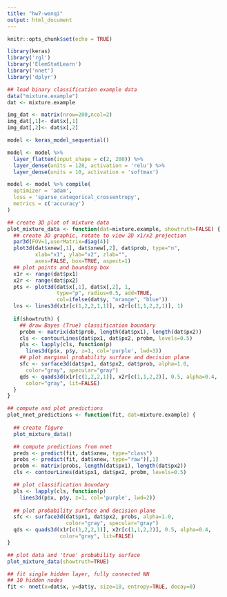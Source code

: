 ```yaml
---
title: "hw7-wenqi"
output: html_document
---
```


```r
knitr::opts_chunk$set(echo = TRUE)
```


```r
library(keras)
library('rgl')
library('ElemStatLearn')
library('nnet')
library('dplyr')

## load binary classification example data
data("mixture.example")
dat <- mixture.example

```

```r
img_dat <- matrix(nrow=200,ncol=2)
img_dat[,1]<- dat$x[,1]
img_dat[,2]<- dat$x[,2]
```


```r
model <- keras_model_sequential()

model <- model %>%
  layer_flatten(input_shape = c(2, 200)) %>%
  layer_dense(units = 128, activation = 'relu') %>%
  layer_dense(units = 10, activation = 'softmax')

model <- model %>% compile(
  optimizer = 'adam', 
  loss = 'sparse_categorical_crossentropy',
  metrics = c('accuracy')
)

```





```r

## create 3D plot of mixture data
plot_mixture_data <- function(dat=mixture.example, showtruth=FALSE) {
  ## create 3D graphic, rotate to view 2D x1/x2 projection
  par3d(FOV=1,userMatrix=diag(4))
  plot3d(dat$xnew[,1], dat$xnew[,2], dat$prob, type="n",
         xlab="x1", ylab="x2", zlab="",
         axes=FALSE, box=TRUE, aspect=1)
  ## plot points and bounding box
  x1r <- range(dat$px1)
  x2r <- range(dat$px2)
  pts <- plot3d(dat$x[,1], dat$x[,2], 1,
                type="p", radius=0.5, add=TRUE,
                col=ifelse(dat$y, "orange", "blue"))
  lns <- lines3d(x1r[c(1,2,2,1,1)], x2r[c(1,1,2,2,1)], 1)
  
  if(showtruth) {
    ## draw Bayes (True) classification boundary
    probm <- matrix(dat$prob, length(dat$px1), length(dat$px2))
    cls <- contourLines(dat$px1, dat$px2, probm, levels=0.5)
    pls <- lapply(cls, function(p) 
      lines3d(p$x, p$y, z=1, col='purple', lwd=3))
    ## plot marginal probability surface and decision plane
    sfc <- surface3d(dat$px1, dat$px2, dat$prob, alpha=1.0,
      color="gray", specular="gray")
    qds <- quads3d(x1r[c(1,2,2,1)], x2r[c(1,1,2,2)], 0.5, alpha=0.4,
      color="gray", lit=FALSE)
  }
}

## compute and plot predictions
plot_nnet_predictions <- function(fit, dat=mixture.example) {
  
  ## create figure
  plot_mixture_data()

  ## compute predictions from nnet
  preds <- predict(fit, dat$xnew, type="class")
  probs <- predict(fit, dat$xnew, type="raw")[,1]
  probm <- matrix(probs, length(dat$px1), length(dat$px2))
  cls <- contourLines(dat$px1, dat$px2, probm, levels=0.5)

  ## plot classification boundary
  pls <- lapply(cls, function(p) 
    lines3d(p$x, p$y, z=1, col='purple', lwd=2))
  
  ## plot probability surface and decision plane
  sfc <- surface3d(dat$px1, dat$px2, probs, alpha=1.0,
                   color="gray", specular="gray")
  qds <- quads3d(x1r[c(1,2,2,1)], x2r[c(1,1,2,2)], 0.5, alpha=0.4,
                 color="gray", lit=FALSE)
}

## plot data and 'true' probability surface
plot_mixture_data(showtruth=TRUE)

## fit single hidden layer, fully connected NN 
## 10 hidden nodes
fit <- nnet(x=dat$x, y=dat$y, size=10, entropy=TRUE, decay=0) 
```

